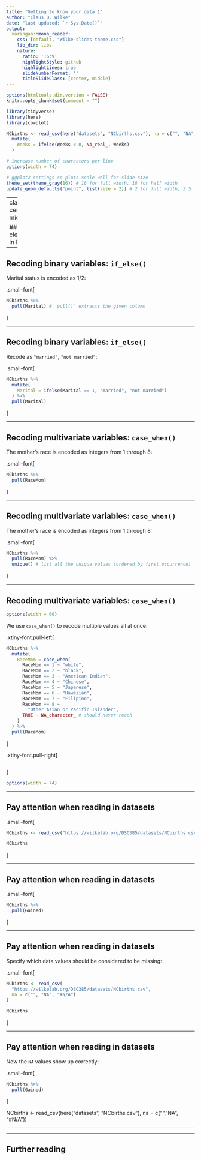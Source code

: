 ```yaml
---
title: "Getting to know your data 1"
author: "Claus O. Wilke"
date: "last updated: `r Sys.Date()`"
output:
  xaringan::moon_reader:
    css: [default, "Wilke-slides-theme.css"]
    lib_dir: libs
    nature:
      ratio: '16:9'
      highlightStyle: github
      highlightLines: true
      slideNumberFormat: ''
      titleSlideClass: [center, middle]
---
```


```r
options(htmltools.dir.version = FALSE)
knitr::opts_chunk$set(comment = "")

library(tidyverse)
library(here)
library(cowplot)

NCbirths <- read_csv(here("datasets", "NCbirths.csv"), na = c("", "NA", "#N/A")) %>%
  mutate(
    Weeks = ifelse(Weeks < 0, NA_real_, Weeks)
  )

# increase number of characters per line
options(width = 74)

# ggplot2 settings so plots scale well for slide size 
theme_set(theme_gray(16)) # 16 for full width, 18 for half width 
update_geom_defaults("point", list(size = 2)) # 2 for full width, 2.5 for half width
```

---
class: center middle

## Data cleaning in R

---

## Recoding binary variables: `if_else()`

Marital status is encoded as 1/2:

.small-font[
```r
NCbirths %>%
  pull(Marital) # `pull()` extracts the given column
```
]

---

## Recoding binary variables: `if_else()`

Recode as `"married"`, `"not married"`:

.small-font[
```r
NCbirths %>%
  mutate(
    Marital = ifelse(Marital == 1, "married", "not married")
  ) %>%
  pull(Marital)
```
]

---

## Recoding multivariate variables: `case_when()`

The mother's race is encoded as integers from 1 through 8:

.small-font[
```r
NCbirths %>%
  pull(RaceMom)
```
]

---

## Recoding multivariate variables: `case_when()`

The mother's race is encoded as integers from 1 through 8:

.small-font[
```r
NCbirths %>%
  pull(RaceMom) %>%
  unique() # list all the unique values (ordered by first occurrence)
```
]

---

## Recoding multivariate variables: `case_when()`

```r
options(width = 60)
```

We use `case_when()` to recode multiple values all at once:

.xtiny-font.pull-left[
```r
NCbirths %>%
  mutate(
    RaceMom = case_when(
      RaceMom == 1 ~ "white",
      RaceMom == 2 ~ "black",
      RaceMom == 3 ~ "American Indian",
      RaceMom == 4 ~ "Chinese",
      RaceMom == 5 ~ "Japanese",
      RaceMom == 6 ~ "Hawaiian",
      RaceMom == 7 ~ "Filipino",
      RaceMom == 8 ~ 
        "Other Asian or Pacific Islander",
      TRUE ~ NA_character_ # should never reach
    )
  ) %>%
  pull(RaceMom)
```
]

.xtiny-font.pull-right[
```r
```
]

```r
options(width = 74)
```


---

## Pay attention when reading in datasets

.small-font[
```r
NCbirths <- read_csv("https://wilkelab.org/DSC385/datasets/NCbirths.csv")

NCbirths
```
]

---

## Pay attention when reading in datasets

.small-font[
```r
NCbirths %>%
  pull(Gained)
```
]

---

## Pay attention when reading in datasets

Specify which data values should be considered to be missing:

.small-font[
```r
NCbirths <- read_csv(
  "https://wilkelab.org/DSC385/datasets/NCbirths.csv",
  na = c("", "NA", "#N/A")
)

NCbirths
```
]

---

## Pay attention when reading in datasets

Now the `NA` values show up correctly:

.small-font[
```r
NCbirths %>%
  pull(Gained)
```
]



NCbirths <- read_csv(here("datasets", "NCbirths.csv"), na = c("", "NA", "#N/A"))

---


[//]: # "segment ends here"


---

## Further reading




